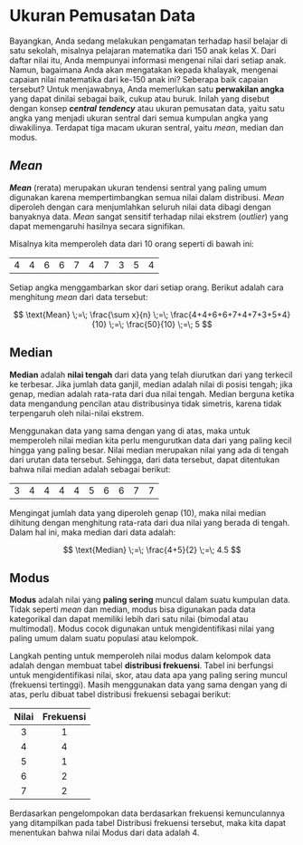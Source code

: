 # Ukuran Pemusatan Data {#sec-sentral}

Bayangkan, Anda sedang melakukan pengamatan terhadap hasil belajar di satu sekolah, misalnya pelajaran matematika dari 150 anak kelas X. Dari daftar nilai itu, Anda mempunyai informasi mengenai nilai dari setiap anak. Namun, bagaimana Anda akan mengatakan kepada khalayak, mengenai capaian nilai matematika dari ke-150 anak ini? Seberapa baik capaian tersebut? Untuk menjawabnya, Anda memerlukan satu **perwakilan angka** yang dapat dinilai sebagai baik, cukup atau buruk. Inilah yang disebut dengan konsep ***central*** ***tendency*** atau ukuran pemusatan data, yaitu satu angka yang menjadi ukuran sentral dari semua kumpulan angka yang diwakilinya. Terdapat tiga macam ukuran sentral, yaitu *mean*, median dan modus.

## *Mean*

***Mean*** (rerata) merupakan ukuran tendensi sentral yang paling umum digunakan karena mempertimbangkan semua nilai dalam distribusi. *Mean* diperoleh dengan cara menjumlahkan seluruh nilai data dibagi dengan banyaknya data. *Mean* sangat sensitif terhadap nilai ekstrem (*outlier*) yang dapat memengaruhi hasilnya secara signifikan.

Misalnya kita memperoleh data dari 10 orang seperti di bawah ini:

|     |     |     |     |     |     |     |     |     |     |
|-----|-----|-----|-----|-----|-----|-----|-----|-----|-----|
| 4   | 4   | 6   | 6   | 7   | 4   | 7   | 3   | 5   | 4   |

Setiap angka menggambarkan skor dari setiap orang. Berikut adalah cara menghitung *mean* dari data tersebut:

$$
\text{Mean} \;=\; \frac{\sum x}{n} \;=\; \frac{4+4+6+6+7+4+7+3+5+4}{10} \;=\; \frac{50}{10} \;=\; 5
$$

## Median

**Median** adalah **nilai tengah** dari data yang telah diurutkan dari yang terkecil ke terbesar. Jika jumlah data ganjil, median adalah nilai di posisi tengah; jika genap, median adalah rata-rata dari dua nilai tengah. Median berguna ketika data mengandung pencilan atau distribusinya tidak simetris, karena tidak terpengaruh oleh nilai-nilai ekstrem.

Menggunakan data yang sama dengan yang di atas, maka untuk memperoleh nilai median kita perlu mengurutkan data dari yang paling kecil hingga yang paling besar. Nilai median merupakan nilai yang ada di tengah dari urutan data tersebut. Sehingga, dari data tersebut, dapat ditentukan bahwa nilai median adalah sebagai berikut:

|     |     |     |     |     |     |     |     |     |     |
|-----|-----|-----|-----|-----|-----|-----|-----|-----|-----|
| 3   | 4   | 4   | 4   | 4   | 5   | 6   | 6   | 7   | 7   |

Mengingat jumlah data yang diperoleh genap (10), maka nilai median dihitung dengan menghitung rata-rata dari dua nilai yang berada di tengah. Dalam hal ini, maka median dari data adalah:

$$
\text{Median} \;=\; \frac{4+5}{2} \;=\; 4.5
$$

## Modus

**Modus** adalah nilai yang **paling sering** muncul dalam suatu kumpulan data. Tidak seperti *mean* dan median, modus bisa digunakan pada data kategorikal dan dapat memiliki lebih dari satu nilai (bimodal atau multimodal). Modus cocok digunakan untuk mengidentifikasi nilai yang paling umum dalam suatu populasi atau kelompok.

Langkah penting untuk memperoleh nilai modus dalam kelompok data adalah dengan membuat tabel **distribusi frekuensi**. Tabel ini berfungsi untuk mengidentifikasi nilai, skor, atau data apa yang paling sering muncul (frekuensi tertinggi). Masih menggunakan data yang sama dengan yang di atas, perlu dibuat tabel distribusi frekuensi sebagai berikut:

| Nilai | Frekuensi |
|:-----:|:---------:|
|   3   |     1     |
|   4   |     4     |
|   5   |     1     |
|   6   |     2     |
|   7   |     2     |

Berdasarkan pengelompokan data berdasarkan frekuensi kemunculannya yang ditampilkan pada tabel Distribusi frekuensi tersebut, maka kita dapat menentukan bahwa nilai Modus dari data adalah 4.
